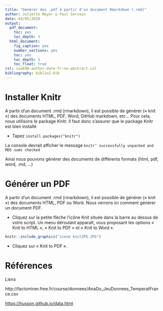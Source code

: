 ```yaml
---
title: "Générer des .pdf à partir d'un document Rmarkdown (.rmd)"
author: Juliette Mayer & Paul Servain
date: 04/05/2020
output:
  pdf_document:
    toc: yes
    toc_depth: 3
  html_document:
    fig_caption: yes
    number_sections: yes
    toc: yes
    toc_depth: 3
    toc_float: true
csl: iso690-author-date-fr-no-abstract.csl
bibliography: biblio2.bib
---
```




# **Installer Knitr**

A partir d’un document .rmd (rmarkdown), il est possible de générer (« knit ») des documents HTML, PDF, Word, GitHub markdown, etc…
Pour cela, nous utilisons le package Knitr.
Il faut donc s’assurer que le package Knitr est bien installé

* Tapez `install.packages("knitr")`

La console devrait afficher le message `knitr’ successfully unpacked and MD5 sums checked`

Ainsi nous pouvons générer des documents de différents formats (html, pdf, word, .md, ...)

# **Générer un PDF**



A partir d’un document .rmd (rmarkdown), il est possible de générer (« knit ») des documents HTML, PDF ou Word.
Nous verrons ici comment générer un document PDF.


* Cliquez sur la petite flèche l’icône Knit située dans la barre au dessus de votre script. Un menu déroulant apparaît, vous proposant les options « Knit to HTML », « Knit to PDF » et « Knit to Word ». 

``` r
knitr::include_graphics("icone knitJPG.JPG")
```


* Cliquez sur « Knit to PDF ».


# **Références**

*Liens* 

http://factominer.free.fr/course/donnees/AnaDo_JeuDonnees_TemperatFrance.csv   

<https://husson.github.io/data.html>


